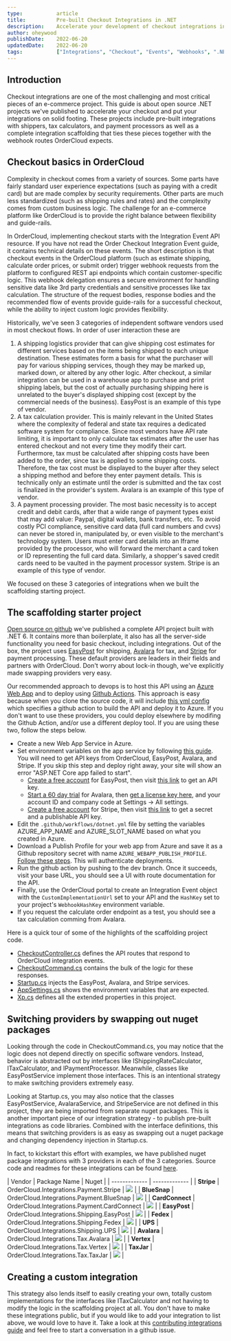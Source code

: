 ```yaml
---
type:           article
title:          Pre-built Checkout Integrations in .NET
description:    Accelerate your development of checkout integrations in .NET by understanding OrderCloud's packages and starter projects. 
author: oheywood        
publishDate:    2022-06-20
updatedDate:    2022-06-20
tags:           ["Integrations", "Checkout", "Events", "Webhooks", ".NET", "Payments"]
---
```


## Introduction

Checkout integrations are one of the most challenging and most critical pieces of an e-commerce project. This guide is about open source .NET projects we've published to accelerate your checkout and put your integrations on solid footing. These projects include pre-built integrations with shippers, tax calculators, and payment processors as well as a complete integration scaffolding that ties these pieces together with the webhook routes OrderCloud expects.   

## Checkout basics in OrderCloud

Complexity in checkout comes from a variety of sources. Some parts have fairly standard user experience expectations (such as paying with a credit card) but are made complex by security requirements. Other parts are much less standardized (such as shipping rules and rates) and the complexity comes from custom business logic. The challenge for an e-commerce platform like OrderCloud is to provide the right balance between flexibility and guide-rails.

In OrderCloud, implementing checkout starts with the <Link to="/api-reference/seller/integration-events/list">Integration Event API resource</Link>. If you have not read the <Link to="/knowledge-base/order-checkout-integration">Order Checkout Integration Event guide</Link>, it contains technical details on these events. The short description is that checkout events in the OrderCloud platform (such as estimate shipping, calculate order prices, or submit order) trigger webhook requests from the platform to configured REST api endpoints which contain customer-specific logic. This webhook delegation ensures a secure environment for handling sensitive data like 3rd party credentials and sensitive processes like tax calculation. The structure of the request bodies, response bodies and the recommended flow of events provide guide-rails for a successful checkout, while the ability to inject custom logic provides flexibility. 

Historically, we've seen 3 categories of independent software vendors used in most checkout flows. In order of user interaction these are 

1. A shipping logistics provider that can give shipping cost estimates for different services based on the items being shipped to each unique destination. These estimates form a basis for what the purchaser will pay for various shipping services, though they may be marked up, marked down, or altered by any other logic. After checkout, a similar integration can be used in a warehouse app to purchase and print shipping labels, but the cost of actually purchasing shipping here is unrelated to the buyer's displayed shipping cost (except by the commercial needs of the business). EasyPost is an example of this type of vendor.
2. A tax calculation provider. This is mainly relevant in the United States where the complexity of federal and state tax requires a dedicated software system for compliance. Since most vendors have API rate limiting, it is important to only calculate tax estimates after the user has entered checkout and not every time they modify their cart. Furthermore, tax must be calculated after shipping costs have been added to the order, since tax is applied to some shipping costs. Therefore, the tax cost must be displayed to the buyer after they select a shipping method and before they enter payment details. This is technically only an estimate until the order is submitted and the tax cost is finalized in the provider's system. Avalara is an example of this type of vendor.
3. A payment processing provider. The most basic necessity is to accept credit and debit cards, after that a wide range of payment types exist that may add value: Paypal, digital wallets, bank transfers, etc. To avoid costly PCI compliance, sensitive card data (full card numbers and cvvs) can never be stored in, manipulated by, or even visible to the merchant's technology system. Users must enter card details into an Iframe provided by the processor, who will forward the merchant a card token or ID representing the full card data. Similarly, a shopper's saved credit cards need to be vaulted in the payment processor system. Stripe is an example of this type of vendor.           

We focused on these 3 categories of integrations when we built the scaffolding starting project. 

## The scaffolding starter project

[Open source on github](https://github.com/ordercloud-api/dotnet-middleware) we've published a complete API project built with .NET 6. It contains more than boilerplate, it also has all the server-side functionality you need for basic checkout, including integrations. Out of the box, the project uses [EasyPost](https://www.easypost.com/docs/api) for shipping, [Avalara](https://developer.avalara.com/) for tax, and [Stripe](https://stripe.com/docs) for payment processing. These default providers are leaders in their fields and partners with OrderCloud. Don't worry about lock-in though, we've explicitly made swapping providers very easy. 

Our recommended approach to devops is to host this API using an [Azure Web App](https://azure.microsoft.com/en-us/services/app-service/web/) and to deploy using [Github Actions](https://docs.github.com/en/actions). This approach is easy because when you clone the source code, it will include [this yml config](https://github.com/ordercloud-api/dotnet-middleware/blob/dev/.github/workflows/dotnet.yml) which specifies a github action to build the API and deploy it to Azure. If you don't want to use these providers, you could deploy elsewhere by modifing the Github Action, and/or use a different deploy tool. If you are using these two, follow the steps below. 

-  Create a new Web App Service in Azure. 
-  Set environment variables on the app service by following [this guide](https://docs.microsoft.com/en-us/azure/app-service/configure-common?tabs=portal). You will need to get API keys from OrderCloud, EasyPost, Avalara, and Stripe. If you skip this step and deploy right away, your site will show an error "ASP.NET Core app failed to start".
    - [Create a free account](https://www.easypost.com/signup) for EasyPost, then visit [this link](https://www.easypost.com/account/api-keys) to get an API key.
    - [Start a 60 day trial](https://buy.avalara.com/returns?type=sbt&campaignid=7015a000001SagVAAS&lsmr=Paid%20Digital&lso=Paid%20Digital) for Avalara, then [get a license key here](https://integrations.avalara.com/#/software-keys), and your account ID and company code at Settings -> All settings.
    - [Create a free account](https://dashboard.stripe.com/register) for Stripe, then visit [this link](https://dashboard.stripe.com/test/apikeys) to get a secret and a publishable API key.
- Edit the `.github/workflows/dotnet.yml` file by setting the variables AZURE_APP_NAME and AZURE_SLOT_NAME based on what you created in Azure. 
- Download a Publish Profile for your web app from Azure and save it as a Github repository secret with name `AZURE_WEBAPP_PUBLISH_PROFILE`. [Follow these steps](https://docs.microsoft.com/en-us/azure/app-service/app-service-sql-asp-github-actions#create-a-publish-profile-secret). This will authenticate deployments. 
- Run the github action by pushing to the dev branch. Once it succeeds, visit your base URL, you should see a UI with route documentation for the API.  
- Finally, use the OrderCloud portal to create an Integration Event object with the `CustomImplementationUrl` set to your API and the `HashKey` set to your project's `WebhookHashKey` environment variable.
- If you request the calculate order endpoint as a test, you should see a tax calculation comming from Avalara.  

Here is a quick tour of some of the highlights of the scaffolding project code.

- [CheckoutController.cs](https://github.com/ordercloud-api/dotnet-middleware/blob/dev/Customer.OrderCloud.Api/Controllers/CheckoutController.cs) defines the API routes that respond to OrderCloud integration events.
- [CheckoutCommand.cs](https://github.com/ordercloud-api/dotnet-middleware/blob/dev/Customer.OrderCloud.Common/Commands/CheckoutCommand.cs) contains the bulk of the logic for these responses.  
- [Startup.cs](https://github.com/ordercloud-api/dotnet-middleware/blob/dev/Customer.OrderCloud.Api/Startup.cs) injects the EasyPost, Avalara, and Stripe services.  
- [AppSettings.cs](https://github.com/ordercloud-api/dotnet-middleware/blob/dev/Customer.OrderCloud.Common/AppSettings.cs) shows the environment variables that are expected.
- [Xp.cs](https://github.com/ordercloud-api/dotnet-middleware/blob/dev/Customer.OrderCloud.Common/Models/Xp.cs) defines all the extended properties in this project. 

## Switching providers by swapping out nuget packages 

Looking through the code in CheckoutCommand.cs, you may notice that the logic does not depend directly on specific software vendors. Instead, behavior is abstracted out by interfaces like IShippingRateCalculator, ITaxCalculator, and IPaymentProcessor. Meanwhile, classes like EasyPostService implement those interfaces. This is an intentional strategy to make switching providers extremely easy.

Looking at Startup.cs, you may also notice that the classes EasyPostService, AvalaraService, and StripeService are not defined in this project, they are being imported from separate nuget packages. This is another important piece of our integration strategy - to publish pre-built integrations as code libraries. Combined with the interface definitions, this means that switching providers is as easy as swapping out a nuget package and changing dependency injection in Startup.cs. 

In fact, to kickstart this effort with examples, we have published nuget package integrations with 3 providers in each of the 3 categories. Source code and readmes for these integrations can be found [here](https://github.com/ordercloud-api/ordercloud-dotnet-catalyst).

| Vendor | Package Name | Nuget |
| ------------- | ------------- |
| **Stripe** | OrderCloud.Integrations.Payment.Stripe | [![](https://img.shields.io/nuget/v/OrderCloud.Integrations.Payment.Stripe.svg?maxAge=3600)](https://www.nuget.org/packages/OrderCloud.Integrations.Payment.Stripe) |
| **BlueSnap** | OrderCloud.Integrations.Payment.BlueSnap | [![](https://img.shields.io/nuget/v/OrderCloud.Integrations.Payment.BlueSnap.svg?maxAge=3600)](https://www.nuget.org/packages/OrderCloud.Integrations.Payment.BlueSnap) |
| **CardConnect** | OrderCloud.Integrations.Payment.CardConnect | [![](https://img.shields.io/nuget/v/OrderCloud.Integrations.Payment.CardConnect.svg?maxAge=3600)](https://www.nuget.org/packages/OrderCloud.Integrations.Payment.CardConnect) | 
| **EasyPost** | OrderCloud.Integrations.Shipping.EasyPost | [![](https://img.shields.io/nuget/v/OrderCloud.Integrations.Shipping.EasyPost.svg?maxAge=3600)](https://www.nuget.org/packages/OrderCloud.Integrations.Shipping.EasyPost) |
| **Fedex** | OrderCloud.Integrations.Shipping.Fedex | [![](https://img.shields.io/nuget/v/OrderCloud.Integrations.Shipping.Fedex.svg?maxAge=3600)](https://www.nuget.org/packages/OrderCloud.Integrations.Shipping.Fedex) | 
| **UPS** | OrderCloud.Integrations.Shipping.UPS | [![](https://img.shields.io/nuget/v/OrderCloud.Integrations.Shipping.UPS.svg?maxAge=3600)](https://www.nuget.org/packages/OrderCloud.Integrations.Shipping.UPS) | 
| **Avalara** | OrderCloud.Integrations.Tax.Avalara | [![](https://img.shields.io/nuget/v/OrderCloud.Integrations.Tax.Avalara.svg?maxAge=3600)](https://www.nuget.org/packages/OrderCloud.Integrations.Tax.Avalara) | 
| **Vertex** | OrderCloud.Integrations.Tax.Vertex | [![](https://img.shields.io/nuget/v/OrderCloud.Integrations.Tax.Vertex.svg?maxAge=3600)](https://www.nuget.org/packages/OrderCloud.Integrations.Tax.Vertex) | 
| **TaxJar** | OrderCloud.Integrations.Tax.TaxJar | [![](https://img.shields.io/nuget/v/OrderCloud.Integrations.Tax.TaxJar.svg?maxAge=3600)](https://www.nuget.org/packages/OrderCloud.Integrations.Tax.TaxJar) | 

## Creating a custom integration

This strategy also lends itself to easily creating your own, totally custom implementations for the interfaces like ITaxCalculator and not having to modify the logic in the scaffolding project at all. You don't have to make these integrations public, but if you would like to add your integration to list above, we would love to have it. Take a look at this [contributing integrations guide](https://github.com/ordercloud-api/ordercloud-dotnet-catalyst/blob/dev/OrderCloud.Catalyst/Integrations/CONTRIBUTING.md) and feel free to start a conversation in a github issue. 